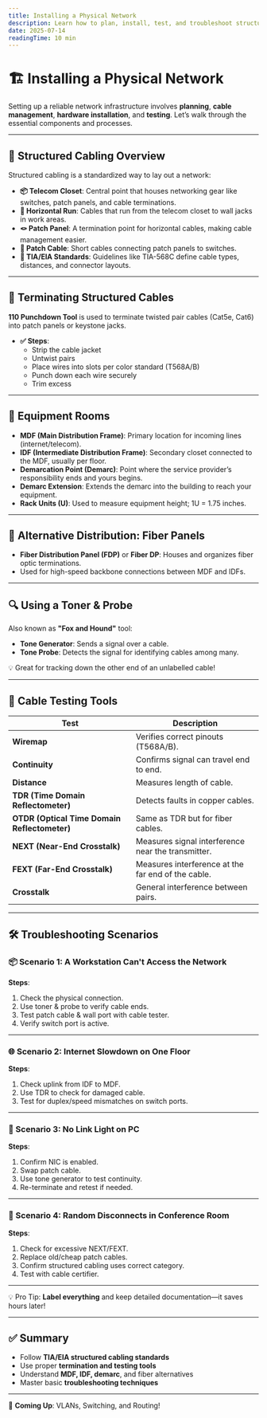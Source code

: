```yaml
---
title: Installing a Physical Network
description: Learn how to plan, install, test, and troubleshoot structured cabling and physical network infrastructure.
date: 2025-07-14
readingTime: 10 min
---
```



# 🏗️ Installing a Physical Network

Setting up a reliable network infrastructure involves **planning**, **cable management**, **hardware installation**, and **testing**. Let’s walk through the essential components and processes.

---

## 🧵 Structured Cabling Overview

Structured cabling is a standardized way to lay out a network:

- **📦 Telecom Closet**: Central point that houses networking gear like switches, patch panels, and cable terminations.
- **📏 Horizontal Run**: Cables that run from the telecom closet to wall jacks in work areas.
- **🪢 Patch Panel**: A termination point for horizontal cables, making cable management easier.
- **🔌 Patch Cable**: Short cables connecting patch panels to switches.
- **📘 TIA/EIA Standards**: Guidelines like TIA-568C define cable types, distances, and connector layouts.

---

## 🔧 Terminating Structured Cables

**110 Punchdown Tool** is used to terminate twisted pair cables (Cat5e, Cat6) into patch panels or keystone jacks.

- **✅ Steps**:
  - Strip the cable jacket
  - Untwist pairs
  - Place wires into slots per color standard (T568A/B)
  - Punch down each wire securely
  - Trim excess

---

## 🏢 Equipment Rooms

- **MDF (Main Distribution Frame)**: Primary location for incoming lines (internet/telecom).
- **IDF (Intermediate Distribution Frame)**: Secondary closet connected to the MDF, usually per floor.
- **Demarcation Point (Demarc)**: Point where the service provider’s responsibility ends and yours begins.
- **Demarc Extension**: Extends the demarc into the building to reach your equipment.
- **Rack Units (U)**: Used to measure equipment height; 1U = 1.75 inches.

---

## 🧯 Alternative Distribution: Fiber Panels

- **Fiber Distribution Panel (FDP)** or **Fiber DP**: Houses and organizes fiber optic terminations.
- Used for high-speed backbone connections between MDF and IDFs.

---

## 🔍 Using a Toner & Probe

Also known as **"Fox and Hound"** tool:

- **Tone Generator**: Sends a signal over a cable.
- **Tone Probe**: Detects the signal for identifying cables among many.

💡 Great for tracking down the other end of an unlabelled cable!

---

## 🧪 Cable Testing Tools

| Test | Description |
|------|-------------|
| **Wiremap** | Verifies correct pinouts (T568A/B). |
| **Continuity** | Confirms signal can travel end to end. |
| **Distance** | Measures length of cable. |
| **TDR (Time Domain Reflectometer)** | Detects faults in copper cables. |
| **OTDR (Optical Time Domain Reflectometer)** | Same as TDR but for fiber cables. |
| **NEXT (Near-End Crosstalk)** | Measures signal interference near the transmitter. |
| **FEXT (Far-End Crosstalk)** | Measures interference at the far end of the cable. |
| **Crosstalk** | General interference between pairs. |

---

## 🛠️ Troubleshooting Scenarios

### 📦 Scenario 1: A Workstation Can't Access the Network

**Steps**:
1. Check the physical connection.
2. Use toner & probe to verify cable ends.
3. Test patch cable & wall port with cable tester.
4. Verify switch port is active.

---

### 🌐 Scenario 2: Internet Slowdown on One Floor

**Steps**:
1. Check uplink from IDF to MDF.
2. Use TDR to check for damaged cable.
3. Test for duplex/speed mismatches on switch ports.

---

### 🧱 Scenario 3: No Link Light on PC

**Steps**:
1. Confirm NIC is enabled.
2. Swap patch cable.
3. Use tone generator to test continuity.
4. Re-terminate and retest if needed.

---

### 🔁 Scenario 4: Random Disconnects in Conference Room

**Steps**:
1. Check for excessive NEXT/FEXT.
2. Replace old/cheap patch cables.
3. Confirm structured cabling uses correct category.
4. Test with cable certifier.

---

💡 Pro Tip: **Label everything** and keep detailed documentation—it saves hours later!

---

## ✅ Summary

- Follow **TIA/EIA structured cabling standards**
- Use proper **termination and testing tools**
- Understand **MDF, IDF, demarc**, and fiber alternatives
- Master basic **troubleshooting techniques**

---

🧠 **Coming Up**: VLANs, Switching, and Routing!

